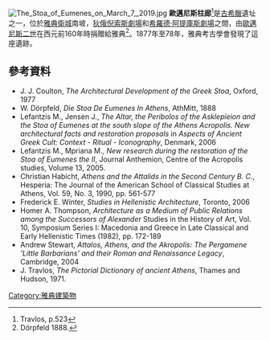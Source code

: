 {{coord|37.9706|23.7260|type:landmark_region:GR|display=title}}
[[Image:The_Stoa_of_Eumenes_on_March_7,_2019.jpg|thumb]]
'''歐邁尼斯柱廊'''<ref>Travlos, p.523</ref>是[[古希臘|古希臘]]遺址之一，位於[[雅典衛城|雅典衛城]]南坡，[[狄俄倪索斯劇場|狄俄倪索斯劇場]]和[[希羅德·阿提庫斯劇場|希羅德·阿提庫斯劇場]]之間，由[[歐邁尼斯二世|歐邁尼斯二世]]在西元前160年時捐贈給雅典<ref>Dörpfeld 1888.</ref>。1877年至78年，雅典考古學會發現了這座遺跡。
==參考資料==
{{reflist|2}}
*J. J. Coulton, ''The Architectural Development of the Greek Stoa'', Oxford, 1977
*W. Dörpfeld, ''Die Stoa De Eumenes In Athens'', AthMitt, 1888
*Lefantzis M., Jensen J., ''The Altar, the Peribolos of the Asklepieion and the Stoa of Eumenes at the south slope of the Athens Acropolis. New architectural facts and restoration proposals'' in ''Aspects of Ancient Greek Cult: Context - Ritual - Iconography'', Denmark, 2006
*Lefantzis M., Mpriana M., ''New research during the restoration of the Stoa of Eumenes the II'', Journal Anthemion, Centre of the Acropolis studies, Volume 13, 2005.
*Christian Habicht, ''Athens and the Attalids in the Second Century B. C.'', Hesperia: The Journal of the American School of Classical Studies at Athens, Vol. 59, No. 3, 1990, pp. 561-577
*Frederick E. Winter, ''Studies in Hellenistic Architecture'', Toronto, 2006
*Homer A. Thompson, ''Architecture as a Medium of Public Relations among the Successors of Alexander''  Studies in the History of Art, Vol. 10, Symposium Series I: Macedonia and Greece in Late Classical and Early Hellenistic Times (1982), pp. 172-189
*Andrew Stewart, ''Attalos, Athens, and the Akropolis: The Pergamene 'Little Barbarians' and their Roman and Renaissance Legacy'', Cambridge, 2004
*J. Travlos, ''The Pictorial Dictionary of ancient Athens'', Thames and Hudson, 1971.
{{commonscat|Stoa of Eumenes}}
[[Category:雅典建築物|Category:雅典建築物]]